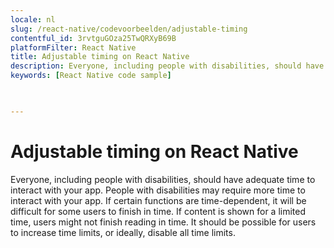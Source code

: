 ```yaml
---
locale: nl
slug: /react-native/codevoorbeelden/adjustable-timing
contentful_id: 3rvtguGOza25TwQRXyB69B
platformFilter: React Native
title: Adjustable timing on React Native
description: Everyone, including people with disabilities, should have adequate time to interact with your app.
keywords: [React Native code sample]


	
---
```


# Adjustable timing on React Native

Everyone, including people with disabilities, should have adequate time to interact with your app. People with disabilities may require more time to interact with your app. If certain functions are time-dependent, it will be difficult for some users to finish in time. If content is shown for a limited time, users might not finish reading in time. It should be possible for users to increase time limits, or ideally, disable all time limits.

<CodeSample id="screen-timing" locale="nl" platform="react native"/>